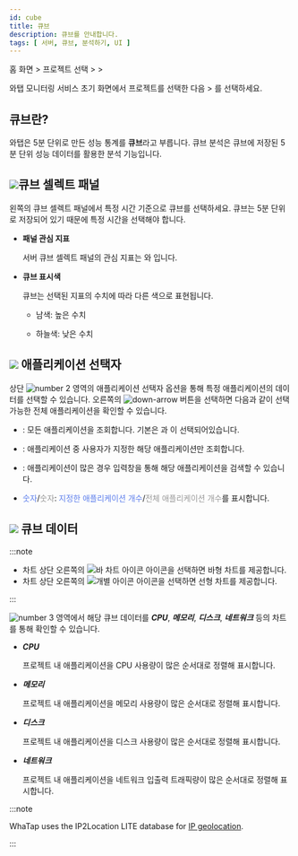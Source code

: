 ```yaml
---
id: cube
title: 큐브
description: 큐브를 안내합니다. 
tags: [ 서버, 큐브, 분석하기, UI ]
---
```




홈 화면 &gt; 프로젝트 선택 &gt; <Cmdname sid="side_analysis" className="uitext" /> &gt; <Cmdname sid="side_serverCube" className="uitext" />

와탭 모니터링 서비스 초기 화면에서 프로젝트를 선택한 다음 <Cmdname sid="side_analysis" className="uitext" /> &gt; <Cmdname sid="side_serverCube" className="uitext" />를 선택하세요. 

## 큐브란?

와탭은 5분 단위로 만든 성능 통계를 **큐브**라고 부릅니다. 큐브 분석은 큐브에 저장된 5분 단위 성능 데이터를 활용한 분석 기능입니다.

<ImgLang img='cube.png' desc='큐브'/>

## ![](/img/number-01.png)큐브 셀렉트 패널

왼쪽의 큐브 셀렉트 패널에서 특정 시간 기준으로 큐브를 선택하세요. 큐브는 5분 단위로 저장되어 있기 때문에 특정 시간을 선택해야 합니다. 

* **패널 관심 지표**

  서버 큐브 셀렉트 패널의 관심 지표는 <Cmdname sid="cpu" className="uitext" />와 <Cmdname sid="memory" className="uitext" />입니다.

* **큐브 표시색**

  큐브는 선택된 지표의 수치에 따라 다른 색으로 표현됩니다.

  * <span class='highfg'>남색</span>: <span class='highfg'>높은 수치</span>

  * <span class='lowfg'>하늘색</span>: <span class='lowfg'>낮은 수치</span>

## ![](/img/number-02.png) 애플리케이션 선택자

상단 ![number 2](/img/number-02.png) 영역의 애플리케이션 선택자 옵션을 통해 특정 애플리케이션의 데이터를 선택할 수 있습니다. 오른쪽의 ![down-arrow](/img/down-arrow.svg) 버튼을 선택하면 다음과 같이 선택 가능한 전체 애플리케이션을 확인할 수 있습니다. 

<ImgLang img='cube-select-app.png' desc='큐브 애플리케이션 셀렉터'/>

* <Cmdname sid="select_all" className="uitext" />: 모든 애플리케이션을 조회합니다. 기본은 <Cmdname sid="select_all" className="uitext" />과 <Cmdname sid="oid_active" className="uitext" />이 선택되어있습니다. 

* <Cmdname sid="checked_only" className="uitext" />: 애플리케이션 중 사용자가 지정한 해당 애플리케이션만 조회합니다. 

* <Cmdname sid="search" className="uitext" />: 애플리케이션이 많은 경우 입력창을 통해 해당 애플리케이션을 검색할 수 있습니다.

* <font color='5B7DEC'>숫자</font>/<font color='979797'>숫자</font>: <font color='5B7DEC'>지정한 애플리케이션 개수</font>/<font color='979797'>전체 애플리케이션 개수</font>를 표시합니다.

## ![](/img/number-03.png) 큐브 데이터

:::note

* 차트 상단 오른쪽의 ![바 차트 아이콘](/img/ic-dashboard-bar-chart.svg) 아이콘을 선택하면 바형 차트를 제공합니다. 
* 차트 상단 오른쪽의 ![개별 아이콘](/img/ic-multiline-chart.svg) 아이콘을 선택하면 선형 차트를 제공합니다.

:::

![number 3](/img/number-03.png) 영역에서 해당 큐브 데이터를 ***CPU***, ***메모리***, ***디스크***, ***네트워크*** 등의 차트를 통해 확인할 수 있습니다.

* ***CPU***

  프로젝트 내 애플리케이션을 CPU 사용량이 많은 순서대로 정렬해 표시합니다. 

* ***메모리***

  프로젝트 내 애플리케이션을 메모리 사용량이 많은 순서대로 정렬해 표시합니다.

* ***디스크***

  프로젝트 내 애플리케이션을 디스크 사용량이 많은 순서대로 정렬해 표시합니다.

* ***네트워크***

  프로젝트 내 애플리케이션을 네트워크 입출력 트래픽량이 많은 순서대로 정렬해 표시합니다.

:::note

WhaTap uses the IP2Location LITE database for [IP geolocation](https://lite.ip2location.com).

:::